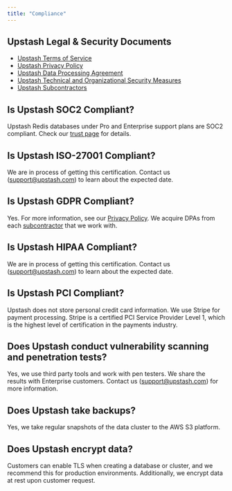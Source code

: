 ```yaml
---
title: "Compliance"
---
```

## Upstash Legal & Security Documents
- [Upstash Terms of Service](https://upstash.com/static/trust/terms.pdf)
- [Upstash Privacy Policy](https://upstash.com/static/trust/privacy.pdf)
- [Upstash Data Processing Agreement](https://upstash.com/static/trust/dpa.pdf)
- [Upstash Technical and Organizational Security Measures](https://upstash.com/static/trust/security-measures.pdf)
- [Upstash Subcontractors](https://upstash.com/static/trust/subprocessors.pdf)
## Is Upstash SOC2 Compliant?
Upstash Redis databases under Pro and Enterprise support plans are SOC2 compliant. Check our [trust page](https://trust.upstash.com/) for details.
## Is Upstash ISO-27001 Compliant?
We are in process of getting this certification. Contact us
([support@upstash.com](mailto:support@upstash.com)) to learn about the expected
date.
## Is Upstash GDPR Compliant?
Yes. For more information, see our
[Privacy Policy](https://upstash.com/static/trust/privacy.pdf). We acquire DPAs
from each [subcontractor](https://upstash.com/static/trust/subprocessors.pdf)
that we work with.
## Is Upstash HIPAA Compliant?
We are in process of getting this certification. Contact us
([support@upstash.com](mailto:support@upstash.com)) to learn about the expected
date.
## Is Upstash PCI Compliant?
Upstash does not store personal credit card information. We use Stripe for
payment processing. Stripe is a certified PCI Service Provider Level 1, which is
the highest level of certification in the payments industry.
## Does Upstash conduct vulnerability scanning and penetration tests?
Yes, we use third party tools and work with pen testers. We share the results
with Enterprise customers. Contact us
([support@upstash.com](mailto:support@upstash.com)) for more information.
## Does Upstash take backups?
Yes, we take regular snapshots of the data cluster to the AWS S3 platform.
## Does Upstash encrypt data?
Customers can enable TLS when creating a database or cluster, and we recommend this for production environments. Additionally, we encrypt data at rest upon customer request.